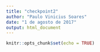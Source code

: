 ```yaml
---
title: "checkpoint2"
author: "Paulo Vinicius Soares"
date: "1 de agosto de 2017"
output: html_document
---
```


```r
knitr::opts_chunk$set(echo = TRUE)
```

```r
```

